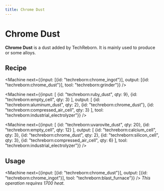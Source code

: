 ```yaml
---
title: Chrome Dust
---
```


<ItemImage file="chrome_dust" alt="Chrome Dust" size="200" />

# Chrome Dust

**Chrome Dust** is a dust added by TechReborn. It is mainly used to produce <McItem slug="techreborn:chrome_ingot" /> or some alloys.

## Recipe

<CraftingTable recipe="input techreborn:small_pile_of_chrome_dust techreborn:small_pile_of_chrome_dust air input techreborn:small_pile_of_chrome_dust techreborn:small_pile_of_chrome_dust air input air air air output techreborn:chrome_dust"/>

<Machine next={{input: [{id: "techreborn:chrome_ingot"}], output: [{id: "techreborn:chrome_dust"}], tool: "techreborn:grinder"}} />

<Machine next={{input: [
  {id: "techreborn:ruby_dust", qty: 9},
  {id: "techreborn:empty_cell", qty: 3}
], output: [
  {id: "techreborn:aluminum_dust", qty: 2},
  {id: "techreborn:chrome_dust"},
  {id: "techreborn:compressed_air_cell", qty: 3}
], tool: "techreborn:industrial_electrolyzer"}} />

<Machine next={{input: [
  {id: "techreborn:uvarovite_dust", qty: 20},
  {id: "techreborn:empty_cell", qty: 12}
], output: [
  {id: "techreborn:calcium_cell", qty: 3},
  {id: "techreborn:chrome_dust", qty: 2},
  {id: "techreborn:silicon_cell", qty: 3},
  {id: "techreborn:compressed_air_cell", qty: 6}
], tool: "techreborn:industrial_electrolyzer"}} />

## Usage

<CraftingTable recipe="input air air air input air techreborn:chrome_dust air input air air air output techreborn:small_pile_of_chrome_dust,4"/>

<Machine next={{input: [{id: "techreborn:chrome_dust"}], output: [{id: "techreborn:chrome_ingot"}], tool: "techreborn:blast_furnace"}} />
_This operation requires 1700 heat._
